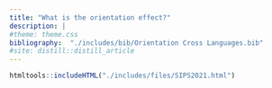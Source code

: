 ```yaml
---
title: "What is the orientation effect?"
description: |
#theme: theme.css
bibliography:  "./includes/bib/Orientation Cross Languages.bib"
#site: distill::distill_article
---
```



```r
htmltools::includeHTML("./includes/files/SIPS2021.html")
```

